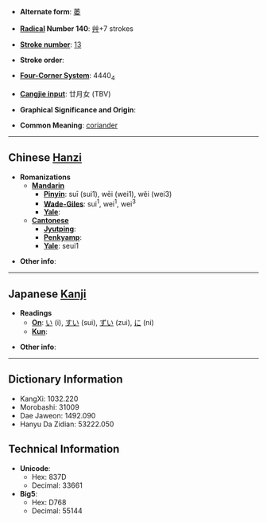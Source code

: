 * '''Alternate form''': [[萎]]

* '''[[Wiktionary:Chinese radical index| Radical]] Number 140''': [[Wiktionary:Chinese radical index 艸|艸]]+7 strokes

* '''[[Wiktionary:Chinese total strokes index|Stroke number]]''': [[Wiktionary:Chinese total strokes index 13|13]]

* '''Stroke order''': 

* '''[[Wiktionary:Chinese four corner index|Four-Corner System]]''': 4440<sub>4</sub>

* '''[[Wiktionary:Chinese Cangjie index|Cangjie input]]''': 廿月女 (TBV)

* '''Graphical Significance and Origin''': 

* '''Common Meaning''': [[coriander]]

----

== Chinese [[Hanzi]] ==

* '''Romanizations'''
** '''[[Mandarin]]'''
*** '''[[Pinyin]]''': suī (sui1), wēi (wei1), wěi (wei3)
*** '''[[Wade-Giles]]''': sui<sup>1</sup>, wei<sup>1</sup>, wei<sup>3</sup>
*** '''[[Yale]]''': 
** '''[[Cantonese]]'''
*** '''[[Jyutping]]''':
*** '''[[Penkyamp]]''': 
*** '''[[Yale]]''': seui1

* '''Other info''': 

----

== Japanese [[Kanji]] ==

* '''Readings'''
** '''[[On]]''': [[い]] (i), [[すい]] (sui), [[ずい]] (zui), [[に]] (ni)
** '''[[Kun]]''': 

* '''Other info''':  

----

== Dictionary Information ==

* KangXi: 1032.220
* Morobashi: 31009
* Dae Jaweon: 1492.090
* Hanyu Da Zidian: 53222.050

== Technical Information ==

* '''Unicode''':
** Hex: 837D
** Decimal: 33661
* '''Big5''':
** Hex: D768
** Decimal: 55144